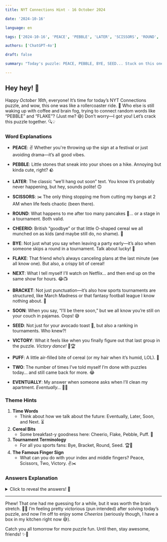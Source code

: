 ```yaml
---  
title: NYT Connections Hint - 16 October 2024  

date: '2024-10-16'  

language: en  

tags: ['2024-10-16', 'PEACE', 'PEBBLE', 'LATER', 'SCISSORS', 'ROUND', 'CHEERIO', 'BYE', 'FLAKE', 'NEXT', 'BRACKET', 'SOON', 'SEED', 'VICTORY', 'PUFF', 'TWO', 'EVENTUALLY']  

authors: ['ChatGPT-4o']  

draft: false  

summary: "Today's puzzle: PEACE, PEBBLE, BYE, SEED... Stuck on this one? Let me help you out!"  

---  
```


## Hey hey! 💃  

Happy *October 16th*, everyone! It’s time for today’s NYT Connections puzzle, and wow, this one was like a rollercoaster ride. 🎢 Who else is still waking up with coffee and brain fog, trying to connect random words like “PEBBLE” and “FLAKE”? (Just me? 😅) Don’t worry—I got you! Let’s crack this puzzle together. 🔍💡  

### Word Explanations  

- **PEACE**: ✌️ Whether you're throwing up the sign at a festival or just avoiding drama—it’s all good vibes.  
- **PEBBLE**: Little stones that sneak into your shoes on a hike. Annoying but kinda cute, right? 🪨  
- **LATER**: The classic “we’ll hang out soon” text. You know it’s probably never happening, but hey, sounds polite! 🙃  
- **SCISSORS**: ✂️ The only thing stopping me from cutting my bangs at 2 AM when life feels chaotic (been there).  

- **ROUND**: What happens to me after too many pancakes 🥞… or a stage in a tournament. Both valid.  
- **CHEERIO**: British “goodbye” or that little O-shaped cereal we all munched on as kids (and maybe still do, no shame). 🥣  
- **BYE**: Not just what you say when leaving a party early—it’s also when someone skips a round in a tournament. Talk about lucky! 🎉  
- **FLAKE**: That friend who’s always canceling plans at the last minute (we all know one). But also, a crispy bit of cereal!  

- **NEXT**: What I tell myself I’ll watch on Netflix… and then end up on the same show for hours. 😂📺  
- **BRACKET**: Not just punctuation—it’s also how sports tournaments are structured, like March Madness or that fantasy football league I know nothing about. 🏀  
- **SOON**: When you say, “I’ll be there soon,” but we all know you’re still on your couch in pajamas. Oops! 😅  
- **SEED**: Not just for your avocado toast 🥑, but also a ranking in tournaments. Who knew?!  

- **VICTORY**: What it feels like when you finally figure out that last group in the puzzle. *Victory dance!* 💃🏆  
- **PUFF**: A little air-filled bite of cereal (or my hair when it’s humid, LOL). 💨  
- **TWO**: The number of times I’ve told myself I’m done with puzzles today… and still came back for more. 😂  
- **EVENTUALLY**: My answer when someone asks when I’ll clean my apartment. *Eventually…* 🧹👀  

### Theme Hints  

1. **Time Words**  
   - Think about how we talk about the future: Eventually, Later, Soon, and Next. ⏳  
2. **Cereal Bits**  
   - Some breakfast-y goodness here: Cheerio, Flake, Pebble, Puff. 🥣  
3. **Tournament Terminology**  
   - For all you sports fans: Bye, Bracket, Round, Seed. 🏆🏅  
4. **The Famous Finger Sign**  
   - What can you do with your index and middle fingers? Peace, Scissors, Two, Victory. ✌️✂️  

### Answers Explanation  

<details>  
  <summary>Click to reveal the answers! 🧐</summary>  

- **Time Words**: EVENTUALLY, LATER, NEXT, SOON  
   - All about those future moments that may (or may not) happen! 🌟  

- **Cereal Bits**: CHEERIO, FLAKE, PEBBLE, PUFF  
   - Perfect snack foods or part of your balanced breakfast. 🥣  

- **Tournament Terminology**: BRACKET, BYE, ROUND, SEED  
   - Get your sports knowledge out—these are tournament essentials. 🏅🏀  

- **The Famous Finger Sign**: PEACE, SCISSORS, TWO, VICTORY  
   - Whether you're at a concert or playing rock-paper-scissors, these fingers say it all! ✌️🎶  

</details>  

---  

Phew! That one had me guessing for a while, but it was worth the brain stretch. 🧠💪 I’m feeling pretty victorious (pun intended) after solving today’s puzzle, and now I’m off to enjoy some *Cheerios* (seriously though, I have a box in my kitchen right now 😅). 

Catch you all tomorrow for more puzzle fun. Until then, stay awesome, friends! ✨💛